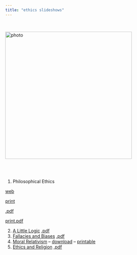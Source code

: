 ```yaml
---
title: "ethics slideshows"
---
```


<br>

![photo](img/001.jpg){class="photo" width=400px}\


<br><br>

1. Philosophical Ethics

[web](01-introduction-web.html)

[print](01-introduction-print.html)

[.pdf](./pdf/01-introduction.pdf)

[print.pdf](./pdf/01-introduction-print.pdf)

2. [A Little Logic](02-logic.html)  <span class="smaller">[.pdf](./02-logic.pdf)</span>
3. [Fallacies and Biases](03-fallacies.html)  <span class="smaller">[.pdf](./03-fallacies.pdf)</span>
4. [Moral Relativism](04-relativism.html)  <span class="smaller"> -- [download](./04-relativism.pdf) -- [printable](./04-relativism-print.pdf)</span>
5. [Ethics and Religion](05-religion.html)  <span class="smaller">[.pdf](./05-religion.pdf)</span>
